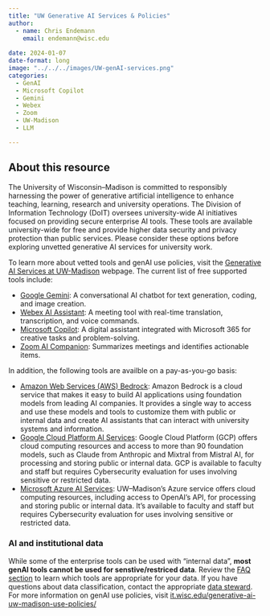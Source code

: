 ```yaml
---
title: "UW Generative AI Services & Policies"
author: 
  - name: Chris Endemann
    email: endemann@wisc.edu
    
date: 2024-01-07
date-format: long
image: "../../../images/UW-genAI-services.png" 
categories: 
  - GenAI
  - Microsoft Copilot
  - Gemini
  - Webex
  - Zoom
  - UW-Madison
  - LLM

---
```

## About this resource
The University of Wisconsin–‍Madison is committed to responsibly harnessing the power of generative artificial intelligence to enhance teaching, learning, research and university operations. The Division of Information Technology (DoIT) oversees university-wide AI initiatives focused on providing secure enterprise AI tools. These tools are available university-wide for free and provide higher data security and privacy protection than public services. Please consider these options before exploring unvetted generative AI services for university work.

To learn more about vetted tools and genAI use policies, visit the [Generative AI Services at UW-Madison](https://it.wisc.edu/generative-ai-services-uw-madison/) webpage. The current list of free supported tools include:

- [Google Gemini](https://kb.wisc.edu/144080): A conversational AI chatbot for text generation, coding, and image creation.
- [Webex AI Assistant](https://kb.wisc.edu/139076): A meeting tool with real-time translation, transcription, and voice commands.
- [Microsoft Copilot](https://it.wisc.edu/services/microsoft-copilot/): A digital assistant integrated with Microsoft 365 for creative tasks and problem-solving.
- [Zoom AI Companion](https://kb.wisc.edu/139097): Summarizes meetings and identifies actionable items.

In addition, the following tools are availble on a pay-as-you-go basis:

- [Amazon Web Services (AWS) Bedrock](https://it.wisc.edu/services/amazon-web-services/): Amazon Bedrock is a cloud service that makes it easy to build AI applications using foundation models from leading AI companies. It provides a single way to access and use these models and tools to customize them with public or internal data and create AI assistants that can interact with university systems and information.
- [Google Cloud Platform AI Services](https://it.wisc.edu/services/google-cloud-platform/): Google Cloud Platform (GCP) offers cloud computing resources and access to more than 90 foundation models, such as Claude from Anthropic and Mixtral from Mistral AI, for processing and storing public or internal data. GCP is available to faculty and staff but requires Cybersecurity evaluation for uses involving sensitive or restricted data.
- [Microsoft Azure AI Services](https://it.wisc.edu/services/microsoft-azure/): UW–‍Madison’s Azure service offers cloud computing resources, including access to OpenAI’s API, for processing and storing public or internal data. It’s available to faculty and staff but requires Cybersecurity evaluation for uses involving sensitive or restricted data.

### AI and institutional data
While some of the enterprise tools can be used with "internal data", **most genAI tools cannot be used for senstive/restriced data**. Review the [FAQ section](https://it.wisc.edu/generative-ai-services-uw-madison/#faq) to learn which tools are appropriate for your data. If you have questions about data classification, contact the appropriate [data steward](https://data.wisc.edu/data-governance/data-stewards/). For more information on genAI use policies, visit [it.wisc.edu/generative-ai-uw-madison-use-policies/](https://it.wisc.edu/generative-ai-uw-madison-use-policies/)
